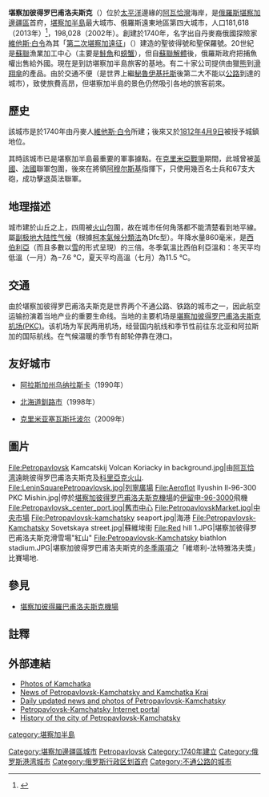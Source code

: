 {{Redirect|彼得罗巴甫洛夫斯克|其他义项|彼得罗巴甫洛夫斯克 (消歧义)}}
{{noteTA
|T=zh-hans:堪察加彼得罗巴甫洛夫斯克; zh-hant:堪察加彼得羅巴甫洛夫斯克;
|1=zh-hans:巴甫洛夫斯克; zh-tw:巴夫洛夫斯克;
}}
{{Infobox Russian city
|en_name={{lang|en|Petropavlovsk-Kamchatsky}}
|ru_name={{lang|ru|Петропавловск-Камчатский}}
|image_skyline=Петропавловск-Камчатский вулкан Корякский.jpg
|image_caption=市區夜景，遠方為[[科里亞克火山|科里亞克火山]]
|latd=53
|latm=01
|lats=
|longd=158
|longm=39
|longs=
|map_label_position=left
|image_coa=Gerb Petropavlovsk-Kamchatsky.jpg
|coa_caption=
|image_flag=Flag of Petropavlovsk-Kamchatsky (Kamchatka krai).png
|flag_caption=
|anthem=
|anthem_ref=
|holiday=10月17日
|holiday_ref=
|federal_subject=[[堪察加邊疆區|堪察加邊疆區]]
|federal_subject_ref=
|adm_data_as_of=2010年3月
|adm_city_jur=堪察加彼得罗巴甫洛夫斯克（边疆区辖市）
|adm_city_jur_ref= 
|adm_ctr_of1=堪察加邊疆區
|adm_ctr_of1_ref= 
|adm_ctr_of2=堪察加彼得罗巴甫洛夫斯克（边疆区辖市）
|adm_ctr_of2_ref= 
|inhabloc_cat=俄罗斯行政区划
|inhabloc_cat_ref= 
|inhabloc_type=
|inhabloc_type_ref=
|mun_data_as_of=2004年10月
|urban_okrug_jur=堪察加彼得罗巴甫洛夫斯克城市區
|urban_okrug_jur_ref= 
|mun_admctr_of=堪察加彼得罗巴甫洛夫斯克城市區
|mun_admctr_of_ref= 
|leader_title=領導
|leader_title_ref=
|leader_name=瑟格·康德拉辛
|leader_name_ref=
|representative_body=堪察加彼得罗巴甫洛夫斯克城市杜馬
|representative_body_ref=
|area_of_what=
|area_as_of=
|area_km2=
|area_km2_ref=
|pop_2010census=179780
|pop_2010census_rank=100th
|pop_2010census_ref=<ref name="2010Census">{{ru-pop-ref|2010Census}}</ref>
|pop_density=
|pop_density_as_of=
|pop_density_ref=
|pop_latest=
|pop_latest_date=
|pop_latest_ref=
|established_date=1740年10月17日
|established_title=
|established_date_ref=
|current_cat_date=
|current_cat_date_ref=
|prev_name1=彼得羅巴甫洛夫斯克
|prev_name1_date=1924
|prev_name1_ref=
|prev_name2=
|prev_name2_date=
|prev_name2_ref=
|postal_codes=683000 (主要)
|postal_codes_ref=
|dialing_codes=4152
|dialing_codes_ref=
|website=http://pkgo.ru/
|website_ref=
|commonscat=Petropavlovsk-Kamchatsky
|date=May 2010
}}
'''堪察加彼得罗巴甫洛夫斯克'''（{{lang-rus|Петропа́вловск-Камча́тский|a=Петропавловск-Камчатский.ogg|r=Petropavlovsk-Kamchatskiy|p=pʲɪtrɐˈpavləfsk kɐmˈtɕatskʲɪj}}）位於[[太平洋|太平洋]]邊緣的[[阿瓦恰灣|阿瓦恰灣]]海岸，是[[俄羅斯|俄羅斯]][[堪察加邊疆區|堪察加邊疆區]]首府，[[堪察加半島|堪察加半島]]最大城市、俄羅斯遠東地區第四大城市，人口181,618（2013年）<ref>{{Cite web |url=http://www.gks.ru/free_doc/doc_2013/bul_dr/mun_obr2013.rar |title=存档副本 |accessdate=2013-12-08 |archive-date=2013-11-16 |archive-url=https://www.webcitation.org/6LAdCWSxH?url=http://www.gks.ru/free_doc/doc_2013/bul_dr/mun_obr2013.rar |dead-url=no }}</ref>，198,028（2002年）。創建於1740年，名字出自丹麥裔俄國探險家[[維他斯·白令|維他斯·白令]]為其「[[大北極探險|第二次堪察加遠征]]」（{{lang|ru|Вторая Камчатская экспедиция}}）建造的聖彼得號和聖保羅號。20世紀是[[蘇聯|蘇聯]]漁業加工中心（主要是[[鮭魚|鮭魚]]和[[螃蟹|螃蟹]]），但自[[蘇聯解體|蘇聯解體]]後，俄羅斯政府把捕魚權出售給外國。現在是到訪堪察加半島旅客的基地。有二十家公司提供由獵[[熊|熊]]到[[滑翔傘|滑翔傘]]的產品。由於交通不便（是世界上繼[[秘魯|秘魯]][[伊基托斯|伊基托斯]]後第二大不能以[[公路|公路]]到達的城市），致使旅費高昂，但堪察加半島的景色仍然吸引各地的旅客前來。

== 歷史 ==
該城市是於1740年由丹麥人[[維他斯·白令|維他斯·白令]]所建；後來又於[[1812年|1812年]][[4月9日|4月9日]]被授予城鎮地位。

其時該城市已是堪察加半島最重要的軍事據點。在[[克里米亞戰爭|克里米亞戰爭]]期間，此城曾被[[英|英國]]、[[法|法國]]聯軍包圍，後來在將領[[尼古拉·尼古拉耶维奇·穆拉维约夫-阿穆尔斯基|阿穆尔斯基]]指揮下，只使用幾百名士兵和67支大砲，成功擊退英法聯軍。

==地理描述==
城市建於山丘之上，四周被[[火山|火山]]包圍，故在城市任何角落都不能清楚看到地平線。屬[[副极地大陆性气候|副极地大陆性气候]]（根據[[柯本氣候分類法|柯本氣候分類法]]為Dfc型）。年降水量860毫米，是[[西伯利亞|西伯利亞]]（而且多數以[[雪|雪]]的形式呈現）的三倍。冬季氣溫比西伯利亞溫和：冬天平均低溫（一月）為−7.6 °C，夏天平均高溫（七月）為11.5 °C。

{{weather box
|location=堪察加彼得罗巴甫洛夫斯克（1991-2020年平均数据，1843年至今极端数据）
|metric first=yes
|single line=yes
|Jan maximum humidex= 6.8
|Feb maximum humidex= 14.2
|Mar maximum humidex= 8.5
|Apr maximum humidex= 22.7
|May maximum humidex= 21.2
|Jun maximum humidex= 30.4
|Jul maximum humidex= 36.7
|Aug maximum humidex= 37.8
|Sep maximum humidex= 26.8
|Oct maximum humidex= 20.7
|Nov maximum humidex= 12.3
|Dec maximum humidex= 16.6
|year maximum humidex= 37.8
|Jan record high C = 5.2
|Feb record high C = 6.2
|Mar record high C = 8.5
|Apr record high C = 18.8
|May record high C = 20.6
|Jun record high C = 26.9
|Jul record high C = 30.0
|Aug record high C = 27.7
|Sep record high C = 24.4
|Oct record high C = 19.4
|Nov record high C = 12.6
|Dec record high C = 10.5
|year record high C = 30.0
|Jan high C = -4.0
|Feb high C = -3.4
|Mar high C = -0.3
|Apr high C = 3.6
|May high C = 8.6
|Jun high C = 13.7
|Jul high C = 17.0
|Aug high C = 17.5
|Sep high C = 14.7
|Oct high C = 8.5
|Nov high C = 1.8
|Dec high C = -2.6
|year high C = 
|Jan mean C = -6.5
|Feb mean C = -6.1
|Mar mean C = -3.4
|Apr mean C = 0.4
|May mean C = 4.8
|Jun mean C = 9.5
|Jul mean C = 13.0
|Aug mean C = 13.7
|Sep mean C = 10.7
|Oct mean C = 5.5
|Nov mean C = -0.6
|Dec mean C = -5.0
|year mean C = 
|Jan low C = -8.9
|Feb low C = -8.6
|Mar low C = -5.9
|Apr low C = -1.9
|May low C = 2.1
|Jun low C = 6.6
|Jul low C = 10.4
|Aug low C = 11.1
|Sep low C = 7.9
|Oct low C = 3.0
|Nov low C = -2.7
|Dec low C = -7.1
|year low C = 
|Jan record low C = -28.6
|Feb record low C = -31.7
|Mar record low C = -24.8
|Apr record low C = -14.8
|May record low C = -6.3
|Jun record low C = -1.5
|Jul record low C = 2.5
|Aug record low C = 4.4
|Sep record low C = -1.1
|Oct record low C = -7.5
|Nov record low C = -16.5
|Dec record low C = -26.0
|year record low C = -31.7
|Jan chill = -29.4
|Feb chill = -29.0
|Mar chill = -26.3
|Apr chill = -18.5
|May chill = -12.1
|Jun chill = -3.7
|Jul chill = 0.0
|Aug chill = 0.0
|Sep chill = -2.2
|Oct chill = -10.8
|Nov chill = -17.7
|Dec chill = -26.2
|precipitation colour=green
|Jan precipitation mm = 110
|Feb precipitation mm = 75
|Mar precipitation mm = 103
|Apr precipitation mm = 88
|May precipitation mm = 58
|Jun precipitation mm = 57
|Jul precipitation mm = 66
|Aug precipitation mm = 91
|Sep precipitation mm = 105
|Oct precipitation mm = 154
|Nov precipitation mm = 156
|Dec precipitation mm = 115
|year precipitation mm = 
|snow colour=green
|Jan snow cm = 79
|Feb snow cm = 104
|Mar snow cm = 117
|Apr snow cm = 103
|May snow cm = 22
|Jun snow cm = 0
|Jul snow cm = 0
|Aug snow cm = 0
|Sep snow cm = 0
|Oct snow cm = 0
|Nov snow cm = 8
|Dec snow cm = 39
|year snow cm = 
|Jan rain days = 1
|Feb rain days = 0.4
|Mar rain days = 1
|Apr rain days = 3
|May rain days = 13
|Jun rain days = 15
|Jul rain days = 17
|Aug rain days = 17
|Sep rain days = 17
|Oct rain days = 17
|Nov rain days = 6
|Dec rain days = 1
|year rain days = 
|Jan snow days = 18
|Feb snow days = 18
|Mar snow days = 18
|Apr snow days = 17
|May snow days = 7
|Jun snow days = 0.1
|Jul snow days = 0
|Aug snow days = 0
|Sep snow days = 0.03
|Oct snow days = 3
|Nov snow days = 15
|Dec snow days = 17
|year snow days = 
|Jan humidity = 71
|Feb humidity = 68
|Mar humidity = 68
|Apr humidity = 72
|May humidity = 75
|Jun humidity = 79
|Jul humidity = 84
|Aug humidity = 83
|Sep humidity = 79
|Oct humidity = 74
|Nov humidity = 70
|Dec humidity = 71
|year humidity = 
|Jan sun = 105
|Feb sun = 114
|Mar sun = 176
|Apr sun = 192
|May sun = 193
|Jun sun = 193
|Jul sun = 169
|Aug sun = 178
|Sep sun = 178
|Oct sun = 157
|Nov sun = 122
|Dec sun = 93
|year sun = 
|source 1 = [[气象厅_(日本)|JMA]]<ref>{{cita web
| url = http://www.pogodaiklimat.ru/climate/32583.htm
| title = 観測史上1～10位の値（年間を通じての値）
| publisher = [[气象厅_(日本)|JMA]]
| language = ja
| date = 2021-11-6
| access-date = 2022-02-01
| archive-date = 2019-12-01
| archive-url = https://web.archive.org/web/20191201180442/http://www.pogodaiklimat.ru/climate/32583.htm
| dead-url = no
}}</ref>
|source 2 = [[NOAA|NOAA]]<ref>{{cita web
| url = https://www.ncei.noaa.gov/pub/data/normals/WMO/1961-1990/TABLES/REG_II/RA/32540.TXT
| title = PETROPAVLOVSK-KAMCA (WMO Station Number: 32540) 1961-1990normals
| publisher = [[NOAA|NOAA]]
| language = en
| date = 2021-11-12
| access-date = 2022-02-01
| archive-date = 2021-11-11
| archive-url = https://web.archive.org/web/20211111232848/https://www.ncei.noaa.gov/pub/data/normals/WMO/1961-1990/TABLES/REG_II/RA/32540.TXT
| dead-url = no
}}</ref>}}

== 交通 ==
由於堪察加彼得罗巴甫洛夫斯克是世界两个不通公路、铁路的城市之一，因此航空运输扮演着当地产业的重要生命线。当地的主要机场是[[堪察加彼得罗巴甫洛夫斯克机场|堪察加彼得罗巴甫洛夫斯克机场(PKC)]]。该机场为军民两用机场，经营国内航线和季节性前往东北亚和阿拉斯加的国际航线。在气候温暖的季节有邮轮停靠在港口。

== 友好城市 ==
* {{USA}}[[阿拉斯加州|阿拉斯加州]][[乌纳拉斯卡_(阿拉斯加州)|乌纳拉斯卡]]（1990年）
* {{JPN}}[[北海道|北海道]][[釧路市|釧路市]]（1998年）
* {{UKR}}[[克里米亚|克里米亚]][[塞瓦斯托波尔|塞瓦斯托波尔]]（2009年）

==圖片==
<gallery>
File:Petropavlovsk Kamcatskij Volcan Koriacky in background.jpg|由[[阿瓦恰湾|阿瓦恰湾]]遠眺彼得罗巴甫洛夫斯克及[[科里亞克火山|科里亞克火山]].
File:LeninSquarePetropavlovsk.jpg|列寧廣場
File:Aeroflot Ilyushin Il-96-300 PKC Mishin.jpg|停於[[堪察加彼得罗巴甫洛夫斯克機場|堪察加彼得罗巴甫洛夫斯克機場]]的[[伊留申-96|伊留申-96-3000]]飛機
File:Petropavlovsk_center_port.jpg|舊市中心
File:PetropavlovskMarket.jpg|中央市場
File:Petropavlovsk-kamchatsky seaport.jpg|海港
File:Petropavlovsk-Kamchatsky Sovetskaya street.jpg|蘇維埃街
File:Red hill 1.JPG|堪察加彼得罗巴甫洛夫斯克滑雪場"紅山"
File:Petropavlovsk-Kamchatsky biathlon stadium.JPG|堪察加彼得罗巴甫洛夫斯克的[[冬季兩項|冬季兩項]]之「維塔利-法特雅洛夫獎」比賽場地.
</gallery>

==參見==
*[[堪察加彼得羅巴甫洛夫斯克機場|堪察加彼得羅巴甫洛夫斯克機場]]

==註釋==
{{reflist}}

==外部連結==
{{Commonscat|Petropavlovsk-Kamchatsky}}
{{wikivoyage|堪察加彼得羅巴甫洛夫斯克}}
*[http://photo.kamforum.ru/ Photos of Kamchatka] {{Wayback|url=http://photo.kamforum.ru/ |date=20160422025828 }} {{ru icon}}
*[http://www.severdv.ru/ News of Petropavlovsk-Kamchatsky and Kamchatka Krai] {{Wayback|url=http://www.severdv.ru/ |date=20100204074947 }} {{ru icon}}
*[https://web.archive.org/web/20090404111356/http://www.3brata.ru/ Daily updated news and photos of Petropavlovsk-Kamchatsky] {{Ru icon}}
*[https://web.archive.org/web/20100706084626/http://www.petropavlovsk-kamchatsky.info/ Petropavlovsk-Kamchatsky Internet portal] {{Ru icon}}
*[http://www.piragis.ru/ History of the city of Petropavlovsk-Kamchatsky] {{Wayback|url=http://www.piragis.ru/ |date=20201203172916 }} {{Ru icon}}

{{Cities and towns in Kamchatka Krai}}
{{Russian Far East}}

{{DEFAULTSORT:Петропа́вловск}}
[[Category:堪察加邊疆區城市|Category:堪察加邊疆區城市]]
[[category:堪察加半島|category:堪察加半島]]
[[Category:太平洋沿海城市|Petropavlovsk]]
[[Category:1740年建立|Category:1740年建立]]
[[Category:俄罗斯港湾城市|Category:俄罗斯港湾城市]]
[[Category:俄罗斯行政区划首府|Category:俄罗斯行政区划首府]]
[[Category:不通公路的城市|Category:不通公路的城市]]